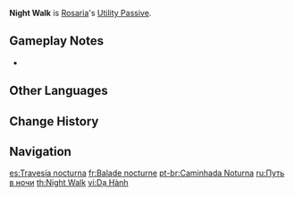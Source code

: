 {{Talent Infobox
|image         = Talent Night Walk.png
|character     = Rosaria
|type          = Utility Passive
|info          = At [[Time|night]] (18:00 – 6:00), increases the [[Movement SPD]] of your own party members by 10%.<br />Does not take effect in [[Domains]], [[Trounce Domains]], or [[Spiral Abyss]]. Not stackable with Passive Talents that provide the same effects.
|utility1      = Movement SPD
}}
'''Night Walk''' is [[Rosaria]]'s [[Utility Passive]].

==Gameplay Notes==
* {{TalentNote|character=Rosaria|talent=Night Walk|alive}}

==Other Languages==
{{Other Languages
|en      = Night Walk
|zhs     = 夜行
|zhs_rm  = Yèxíng
|zht     = 夜行
|zht_rm  = Yèxíng
|zh_tl   = Night Walk
|ja      = 夜行
|ja_rm   = Yakou
|ja_tl   = Night Travel
|ko      = 야행
|ko_rm   = Yahaeng
|ko_tl   = Night Walk
|es      = Travesía nocturna
|es_tl   = Night Crossing
|fr      = Balade nocturne
|fr_tl   = Night Walk
|ru      = Путь в ночи
|ru_tl   = Way in the Night
|th      = Night Walk
|vi      = Dạ Hành
|vi_tl   = Night Practice
|de      = Nachtwanderin
|de_tl   = Night Walker
|de_note = "Wanderin" describes a female walker.
|id      = Night Walk
|pt      = Caminhada Noturna
|pt_tl   = 
|tr      = Gece Yolculuğu
|tr_tl   = 
|it      = Passeggiata notturna
|it_tl   = Night Stroll
}}

==Change History==
{{Change History|1.4}}

==Navigation==
{{Talent Navbox|Rosaria}}

[[es:Travesía nocturna]]
[[fr:Balade nocturne]]
[[pt-br:Caminhada Noturna]]
[[ru:Путь в ночи]]
[[th:Night Walk]]
[[vi:Dạ Hành]]